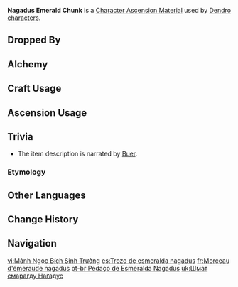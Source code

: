 {{Item Infobox
|id           = 104133
|image        = Item Nagadus Emerald Chunk.png
|type         = Character Ascension Materials
|invCategory  = Character Development Items
|group        = Nagadus Emerald
|group2       = Ascension Gems
|quality      = 4
|description  = Character Ascension material.<br />"I had a very, very long dream..."<br />"In it, people were holding hands, dancing in a circle, be they sages or fools, dancers or warriors, puppets or statues of gods..."
|source1      = Dropped by [[Normal Bosses]] and [[Weekly Bosses]] (Lv. 60+)
|source2      = [[Alchemy]] (AR 35+)
}}
'''Nagadus Emerald Chunk''' is a [[Character Ascension Material]] used by [[Dendro]] [[characters]].

==Dropped By==
{{Dropped By|level=60}}

==Alchemy==
{{Recipe
|type = Crafting
|Nagadus Emerald Fragment = 3
|Mora = 900
|sort = Nagadus Emerald Fragment;Mora
}}
{{Recipe
|type = Converting
|Agnidus Agate Chunk = 1
|Dust of Azoth = 9
|sort = Agnidus Agate Chunk;Dust of Azoth
}}
{{Recipe
|type = Converting
|Varunada Lazurite Chunk = 1
|Dust of Azoth = 9
|sort = Varunada Lazurite Chunk;Dust of Azoth
}}
{{Recipe
|type = Converting
|Vajrada Amethyst Chunk = 1
|Dust of Azoth = 9
|sort = Vajrada Amethyst Chunk;Dust of Azoth
}}
{{Recipe
|type = Converting
|Vayuda Turquoise Chunk = 1
|Dust of Azoth = 9
|sort = Vayuda Turquoise Chunk;Dust of Azoth
}}
{{Recipe
|type = Converting
|Shivada Jade Chunk = 1
|Dust of Azoth = 9
|sort = Shivada Jade Chunk;Dust of Azoth
}}
{{Recipe
|type = Converting
|Prithiva Topaz Chunk = 1
|Dust of Azoth = 9
|sort = Prithiva Topaz Chunk;Dust of Azoth
}}

==Craft Usage==
{{Craft Usage}}

==Ascension Usage==
{{Ascension Usage}}

==Trivia==
* The item description is narrated by [[Lesser Lord Kusanali|Buer]].

===Etymology===
{{Transclude|Nagadus Emerald|Etymology}}

==Other Languages==
{{Other Languages
|en      = Nagadus Emerald Chunk
|zhs     = 生长碧翡块
|zhs_rm  = Shēngzhǎng Bìfěi Kuài
|zht     = 生長碧翡塊
|zht_rm  = Shēngzhǎng Bìfěi Kuài
|zh_tl   = 
|ja      = 成長のエメラルド・塊
|ja_rm   = Seichou Emerarudo - Katamari
|ja_tl   = Growth Emerald - Lump
|ko      = 자라나는 비취 덩이
|ko_rm   = Jarananeun Bichwi Deong'i
|ko_tl   = Growing Jade Chunk
|es      = Trozo de esmeralda nagadus
|es_tl   = Nagadus Emerald Chunk
|fr      = Morceau d'émeraude nagadus
|fr_tl   = Nagadus Emerald Chunk
|ru      = Кусок изумруда Нагадус
|ru_tl   = Nagadus Emerald Piece
|th      = Nagadus Emerald Chunk
|vi      = Miếng Ngọc Bích Sinh Trưởng
|vi_tl   = 
|de      = Nagadus-Smaragd-Brocken
|de_tl   = Nagadus Emerald Chunk
|id      = Nagadus Emerald Chunk
|pt      = Pedaço de Esmeralda Nagadus
|pt_tl   = 
|tr      = Nagadus Zümrüdü Parçası
|tr_tl   = 
|it      = Pezzo di smeraldo Nagadus
|it_tl   = Nagadus Emerald Chunk
}}

==Change History==
{{Change History|3.0}}

==Navigation==
{{Development Item Navbox|Character Ascension Materials}}
[[vi:Mảnh Ngọc Bích Sinh Trưởng]]
[[es:Trozo de esmeralda nagadus]]
[[fr:Morceau d'émeraude nagadus]]
[[pt-br:Pedaço de Esmeralda Nagadus]]
[[uk:Шмат смарагду Наґадус]]